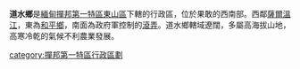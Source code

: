 {{Unreferenced|time=2022-05-17T09:29:26+00:00}}
'''道水鄉'''是[[緬甸|緬甸]][[撣邦第一特區|撣邦第一特區]][[東山區_(果敢縣)|東山區]]下轄的行政區，位於果敢的西南部。西鄰[[薩爾溫江|薩爾溫江]]，東為[[和平鄉_(果敢縣)|和平鄉]]，南面為政府軍控制的[[滾弄|滾弄]]。道水鄉轄域遼闊，多屬高海拔山地，高寒冷乾的氣候不利農業發展。

[[category:撣邦第一特區行政區劃|category:撣邦第一特區行政區劃]]
{{myanmar-geo-stub}}